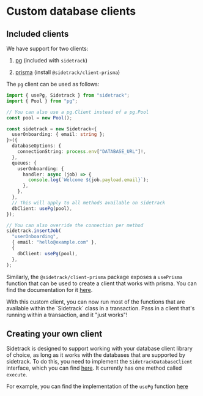 
# Custom database clients

## Included clients

We have support for two clients:

1. [pg](https://npmjs.com/package/pg) (included with `sidetrack`)

2. [prisma](https://npmjs.com/package/prisma) (install `@sidetrack/client-prisma`)

The `pg` client can be used as follows:

```ts twoslash
import { usePg, Sidetrack } from "sidetrack";
import { Pool } from "pg";

// You can also use a pg.Client instead of a pg.Pool
const pool = new Pool();

const sidetrack = new Sidetrack<{
  userOnboarding: { email: string };
}>({
  databaseOptions: {
    connectionString: process.env["DATABASE_URL"]!,
  },
  queues: {
    userOnboarding: {
      handler: async (job) => {
        console.log(`Welcome ${job.payload.email}`);
      },
    },
  },
  // This will apply to all methods available on sidetrack
  dbClient: usePg(pool),
});

// You can also override the connection per method
sidetrack.insertJob(
  "userOnboarding",
  { email: "hello@example.com" },
  {
    dbClient: usePg(pool),
  },
);
```

Similarly, the `@sidetrack/client-prisma` package exposes a `usePrisma` function that can be used to create a client that works with prisma. You can find the documentation for it [here](https://sidetracklabs.github.io/sidetrack/functions/_sidetrack_client_prisma.usePrisma.html).

<Callout>
  With this custom client, you can now run most of the functions that are
  available within the `Sidetrack` class in a transaction. Pass in a client
  that's running within a transaction, and it "just works"!
</Callout>

## Creating your own client

Sidetrack is designed to support working with your database client library of choice, as long as it works with the databases that are supported by sidetrack. To do this, you need to implement the `SidetrackDatabaseClient` interface, which you can find [here](https://sidetracklabs.github.io/sidetrack/interfaces/sidetrack.index.SidetrackDatabaseClient.html). It currently has one method called `execute`.

For example, you can find the implementation of the `usePg` function [here](https://github.com/sidetracklabs/sidetrack/blob/main/packages/sidetrack/src/client.ts#L18)
